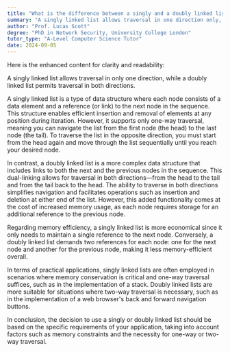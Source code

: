 ```yaml
---
title: "What is the difference between a singly and a doubly linked list?"
summary: "A singly linked list allows traversal in one direction only, while a doubly linked list allows traversal in both directions."
author: "Prof. Lucas Scott"
degree: "PhD in Network Security, University College London"
tutor_type: "A-Level Computer Science Tutor"
date: 2024-09-05
---
```


Here is the enhanced content for clarity and readability:

A singly linked list allows traversal in only one direction, while a doubly linked list permits traversal in both directions.

A singly linked list is a type of data structure where each node consists of a data element and a reference (or link) to the next node in the sequence. This structure enables efficient insertion and removal of elements at any position during iteration. However, it supports only one-way traversal, meaning you can navigate the list from the first node (the head) to the last node (the tail). To traverse the list in the opposite direction, you must start from the head again and move through the list sequentially until you reach your desired node.

In contrast, a doubly linked list is a more complex data structure that includes links to both the next and the previous nodes in the sequence. This dual-linking allows for traversal in both directions—from the head to the tail and from the tail back to the head. The ability to traverse in both directions simplifies navigation and facilitates operations such as insertion and deletion at either end of the list. However, this added functionality comes at the cost of increased memory usage, as each node requires storage for an additional reference to the previous node.

Regarding memory efficiency, a singly linked list is more economical since it only needs to maintain a single reference to the next node. Conversely, a doubly linked list demands two references for each node: one for the next node and another for the previous node, making it less memory-efficient overall.

In terms of practical applications, singly linked lists are often employed in scenarios where memory conservation is critical and one-way traversal suffices, such as in the implementation of a stack. Doubly linked lists are more suitable for situations where two-way traversal is necessary, such as in the implementation of a web browser's back and forward navigation buttons.

In conclusion, the decision to use a singly or doubly linked list should be based on the specific requirements of your application, taking into account factors such as memory constraints and the necessity for one-way or two-way traversal.
    